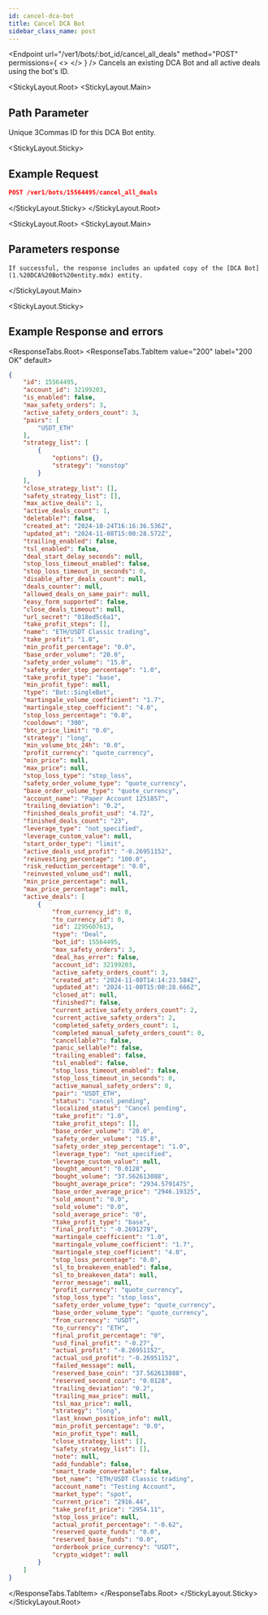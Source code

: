 ```yaml
---
id: cancel-dca-bot
title: Cancel DCA Bot
sidebar_class_name: post
---
```



<Endpoint
  url="/ver1/bots/:bot_id/cancel_all_deals"
  method="POST"
  permissions={
    <>
      <Permission title="Permission" description="BOTS_WRITE" />
      <Permission title="Security" description="SIGNED" />
    </>
  }
/>
    Cancels an existing DCA Bot and all active deals using the bot's ID.

<StickyLayout.Root>
   <StickyLayout.Main>

## Path Parameter

<ApiParam name='bot_id' type='integer' id="bot_id" required>
  Unique 3Commas ID for this DCA Bot entity.
</ApiParam>
</StickyLayout.Main>

<StickyLayout.Sticky>
## Example Request

```json
POST /ver1/bots/15564495/cancel_all_deals
```
   </StickyLayout.Sticky>
</StickyLayout.Root>

<StickyLayout.Root>
<StickyLayout.Main>

## Parameters response
    If successful, the response includes an updated copy of the [DCA Bot](1.%20DCA%20Bot%20entity.mdx) entity.

</StickyLayout.Main>

<StickyLayout.Sticky>

## Example Response and errors

<ResponseTabs.Root>
      <ResponseTabs.TabItem value="200" label="200 OK" default>

```json
{
    "id": 15564495,
    "account_id": 32199203,
    "is_enabled": false,
    "max_safety_orders": 3,
    "active_safety_orders_count": 3,
    "pairs": [
        "USDT_ETH"
    ],
    "strategy_list": [
        {
            "options": {},
            "strategy": "nonstop"
        }
    ],
    "close_strategy_list": [],
    "safety_strategy_list": [],
    "max_active_deals": 1,
    "active_deals_count": 1,
    "deletable?": false,
    "created_at": "2024-10-24T16:16:36.536Z",
    "updated_at": "2024-11-08T15:00:28.572Z",
    "trailing_enabled": false,
    "tsl_enabled": false,
    "deal_start_delay_seconds": null,
    "stop_loss_timeout_enabled": false,
    "stop_loss_timeout_in_seconds": 0,
    "disable_after_deals_count": null,
    "deals_counter": null,
    "allowed_deals_on_same_pair": null,
    "easy_form_supported": false,
    "close_deals_timeout": null,
    "url_secret": "018ed5c6a1",
    "take_profit_steps": [],
    "name": "ETH/USDT Classic trading",
    "take_profit": "1.0",
    "min_profit_percentage": "0.0",
    "base_order_volume": "20.0",
    "safety_order_volume": "15.0",
    "safety_order_step_percentage": "1.0",
    "take_profit_type": "base",
    "min_profit_type": null,
    "type": "Bot::SingleBot",
    "martingale_volume_coefficient": "1.7",
    "martingale_step_coefficient": "4.0",
    "stop_loss_percentage": "0.0",
    "cooldown": "300",
    "btc_price_limit": "0.0",
    "strategy": "long",
    "min_volume_btc_24h": "0.0",
    "profit_currency": "quote_currency",
    "min_price": null,
    "max_price": null,
    "stop_loss_type": "stop_loss",
    "safety_order_volume_type": "quote_currency",
    "base_order_volume_type": "quote_currency",
    "account_name": "Paper Account 1251857",
    "trailing_deviation": "0.2",
    "finished_deals_profit_usd": "4.72",
    "finished_deals_count": "23",
    "leverage_type": "not_specified",
    "leverage_custom_value": null,
    "start_order_type": "limit",
    "active_deals_usd_profit": "-0.26951152",
    "reinvesting_percentage": "100.0",
    "risk_reduction_percentage": "0.0",
    "reinvested_volume_usd": null,
    "min_price_percentage": null,
    "max_price_percentage": null,
    "active_deals": [
        {
            "from_currency_id": 0,
            "to_currency_id": 0,
            "id": 2295607613,
            "type": "Deal",
            "bot_id": 15564495,
            "max_safety_orders": 3,
            "deal_has_error": false,
            "account_id": 32199203,
            "active_safety_orders_count": 3,
            "created_at": "2024-11-08T14:14:23.584Z",
            "updated_at": "2024-11-08T15:00:28.666Z",
            "closed_at": null,
            "finished?": false,
            "current_active_safety_orders_count": 2,
            "current_active_safety_orders": 2,
            "completed_safety_orders_count": 1,
            "completed_manual_safety_orders_count": 0,
            "cancellable?": false,
            "panic_sellable?": false,
            "trailing_enabled": false,
            "tsl_enabled": false,
            "stop_loss_timeout_enabled": false,
            "stop_loss_timeout_in_seconds": 0,
            "active_manual_safety_orders": 0,
            "pair": "USDT_ETH",
            "status": "cancel_pending",
            "localized_status": "Cancel pending",
            "take_profit": "1.0",
            "take_profit_steps": [],
            "base_order_volume": "20.0",
            "safety_order_volume": "15.0",
            "safety_order_step_percentage": "1.0",
            "leverage_type": "not_specified",
            "leverage_custom_value": null,
            "bought_amount": "0.0128",
            "bought_volume": "37.562613088",
            "bought_average_price": "2934.5791475",
            "base_order_average_price": "2946.19325",
            "sold_amount": "0.0",
            "sold_volume": "0.0",
            "sold_average_price": "0",
            "take_profit_type": "base",
            "final_profit": "-0.2691279",
            "martingale_coefficient": "1.0",
            "martingale_volume_coefficient": "1.7",
            "martingale_step_coefficient": "4.0",
            "stop_loss_percentage": "0.0",
            "sl_to_breakeven_enabled": false,
            "sl_to_breakeven_data": null,
            "error_message": null,
            "profit_currency": "quote_currency",
            "stop_loss_type": "stop_loss",
            "safety_order_volume_type": "quote_currency",
            "base_order_volume_type": "quote_currency",
            "from_currency": "USDT",
            "to_currency": "ETH",
            "final_profit_percentage": "0",
            "usd_final_profit": "-0.27",
            "actual_profit": "-0.26951152",
            "actual_usd_profit": "-0.26951152",
            "failed_message": null,
            "reserved_base_coin": "37.562613088",
            "reserved_second_coin": "0.0128",
            "trailing_deviation": "0.2",
            "trailing_max_price": null,
            "tsl_max_price": null,
            "strategy": "long",
            "last_known_position_info": null,
            "min_profit_percentage": "0.0",
            "min_profit_type": null,
            "close_strategy_list": [],
            "safety_strategy_list": [],
            "note": null,
            "add_fundable": false,
            "smart_trade_convertable": false,
            "bot_name": "ETH/USDT Classic trading",
            "account_name": "Testing Account",
            "market_type": "spot",
            "current_price": "2916.44",
            "take_profit_price": "2954.11",
            "stop_loss_price": null,
            "actual_profit_percentage": "-0.62",
            "reserved_quote_funds": "0.0",
            "reserved_base_funds": "0.0",
            "orderbook_price_currency": "USDT",
            "crypto_widget": null
        }
    ]
}
```
</ResponseTabs.TabItem>
</ResponseTabs.Root>
   </StickyLayout.Sticky>
</StickyLayout.Root>

